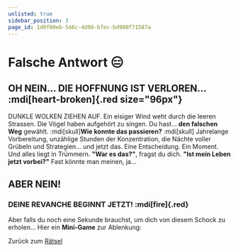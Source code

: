 ```yaml
---
unlisted: true
sidebar_position: 3
page_id: 1d0f00eb-546c-4d90-bfec-bd900f71587a
---
```



# Falsche Antwort 😑

## OH NEIN… DIE HOFFNUNG IST VERLOREN… :mdi[heart-broken]{.red size="96px"}

DUNKLE WOLKEN ZIEHEN AUF. Ein eisiger Wind weht durch die leeren Strassen. Die Vögel haben aufgehört zu singen. Du hast… **den falschen Weg** gewählt.
:mdi[skull]**Wie konnte das passieren?** :mdi[skull] Jahrelange Vorbereitung, unzählige Stunden der Konzentration, die Nächte voller Grübeln und Strategien… und jetzt das. Eine Entscheidung. Ein Moment. Und alles liegt in Trümmern.
**"War es das?"**, fragst du dich. **"Ist mein Leben jetzt vorbei?"**
Fast könnte man meinen, ja…

## ABER NEIN!

### DEINE REVANCHE BEGINNT JETZT! :mdi[fire]{.red}

Aber falls du noch eine Sekunde brauchst, um dich von diesem Schock zu erholen… Hier ein **Mini-Game** zur Ablenkung:

<SlotGame />

Zurück zum [Rätsel](https://mint-26e.gbsl.website/mhwmjw)